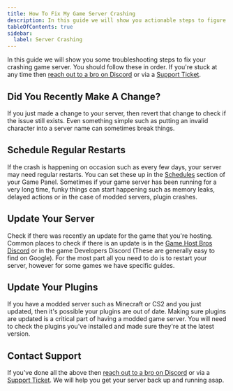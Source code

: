 ```yaml
---
title: How To Fix My Game Server Crashing
description: In this guide we will show you actionable steps to figure out why your game server is crashing
tableOfContents: true
sidebar:
  label: Server Crashing
---
```

In this guide we will show you some troubleshooting steps to fix your crashing game server. You should follow these in order. If you're stuck at any time then [reach out to a bro on Discord](https://discord.gg/FN4XgbAwzr) or via a [Support Ticket](http://portal.gamehostbros.com/).

## Did You Recently Make A Change?
If you just made a change to your server, then revert that change to check if the issue still exists. Even something simple such as putting an invalid character into a server name can sometimes break things.

## Schedule Regular Restarts
If the crash is happening on occasion such as every few days, your server may need regular restarts. You can set these up in the [Schedules](/getting-started/schedules/) section of your Game Panel. Sometimes if your game server has been running for a very long time, funky things can start happening such as memory leaks, delayed actions or in the case of modded servers, plugin crashes.

## Update Your Server
Check if there was recently an update for the game that you're hosting. Common places to check if there is an update is in the [Game Host Bros Discord](https://discord.gg/FN4XgbAwzr) or in the game Developers Discord (These are generally easy to find on Google). For the most part all you need to do is to restart your server, however for some games we have specific guides. 

## Update Your Plugins
If you have a modded server such as Minecraft or CS2 and you just updated, then it's possible your plugins are out of date. Making sure plugins are updated is a critical part of having a modded game server. You will need to check the plugins you've installed and made sure they're at the latest version.

## Contact Support
If you've done all the above then [reach out to a bro on Discord](https://discord.gg/FN4XgbAwzr) or via a [Support Ticket](http://portal.gamehostbros.com/). We will help you get your server back up and running asap.